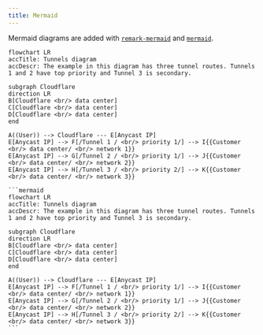 ```yaml
---
title: Mermaid
---
```


Mermaid diagrams are added with [`remark-mermaid`](https://github.com/remcohaszing/rehype-mermaid/) and [`mermaid`](https://www.npmjs.com/package/mermaid).

```mermaid
flowchart LR
accTitle: Tunnels diagram
accDescr: The example in this diagram has three tunnel routes. Tunnels 1 and 2 have top priority and Tunnel 3 is secondary.

subgraph Cloudflare
direction LR
B[Cloudflare <br/> data center]
C[Cloudflare <br/> data center]
D[Cloudflare <br/> data center]
end

A((User)) --> Cloudflare --- E[Anycast IP]
E[Anycast IP] --> F[/Tunnel 1 / <br/> priority 1/] --> I{{Customer <br/> data center/ <br/> network 1}}
E[Anycast IP] --> G[/Tunnel 2 / <br/> priority 1/] --> J{{Customer <br/> data center/ <br/> network 2}}
E[Anycast IP] --> H[/Tunnel 3 / <br/> priority 2/] --> K{{Customer <br/> data center/ <br/> network 3}}
```

````
```mermaid
flowchart LR
accTitle: Tunnels diagram
accDescr: The example in this diagram has three tunnel routes. Tunnels 1 and 2 have top priority and Tunnel 3 is secondary.

subgraph Cloudflare
direction LR
B[Cloudflare <br/> data center]
C[Cloudflare <br/> data center]
D[Cloudflare <br/> data center]
end

A((User)) --> Cloudflare --- E[Anycast IP]
E[Anycast IP] --> F[/Tunnel 1 / <br/> priority 1/] --> I{{Customer <br/> data center/ <br/> network 1}}
E[Anycast IP] --> G[/Tunnel 2 / <br/> priority 1/] --> J{{Customer <br/> data center/ <br/> network 2}}
E[Anycast IP] --> H[/Tunnel 3 / <br/> priority 2/] --> K{{Customer <br/> data center/ <br/> network 3}}
```
````